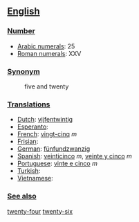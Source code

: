 == [[English]] ==

=== [[Number]] ===

*[[w:Arabic Numerals|Arabic numerals]]: 25
*[[w:Roman numerals|Roman numerals]]: XXV

=== [[Synonym]] ===
:five and twenty

=== [[Translations]] ===

*[[Dutch]]: [[vijfentwintig]]
*[[Esperanto]]:
*[[French]]: [[vingt-cinq]] ''m''
*[[Frisian]]:
*[[German]]: [[fünfundzwanzig]]
*[[Spanish]]: [[veinticinco]] ''m'', [[veinte y cinco]] ''m''
*[[Portuguese]]: [[vinte e cinco]] ''m''
*[[Turkish]]:
*[[Vietnamese]]:

=== [[See also]] ===

[[twenty-four]] [[twenty-six]]